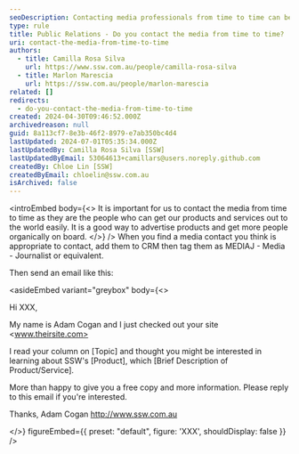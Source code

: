 ```yaml
---
seoDescription: Contacting media professionals from time to time can be an effective way to advertise products and services, allowing for easy dissemination of information to a wider audience.
type: rule
title: Public Relations - Do you contact the media from time to time?
uri: contact-the-media-from-time-to-time
authors:
  - title: Camilla Rosa Silva
    url: https://www.ssw.com.au/people/camilla-rosa-silva
  - title: Marlon Marescia
    url: https://ssw.com.au/people/marlon-marescia
related: []
redirects:
  - do-you-contact-the-media-from-time-to-time
created: 2024-04-30T09:46:52.000Z
archivedreason: null
guid: 8a113cf7-8e3b-46f2-8979-e7ab350bc4d4
lastUpdated: 2024-07-01T05:35:34.000Z
lastUpdatedBy: Camilla Rosa Silva [SSW]
lastUpdatedByEmail: 53064613+camillars@users.noreply.github.com
createdBy: Chloe Lin [SSW]
createdByEmail: chloelin@ssw.com.au
isArchived: false
---
```


<introEmbed
  body={<>
It is important for us to contact the media from time to time as they are the people who can get our products and services out to the world easily. It is a good way to advertise products and get more people organically on board.
  </>}
/>
When you find a media contact you think is appropriate to contact, add them to CRM then tag them as MEDIAJ - Media - Journalist or equivalent.

Then send an email like this:

<asideEmbed
  variant="greybox"
  body={<>
    
Hi XXX,

My name is Adam Cogan and I just checked out your site <www.theirsite.com>

I read your column on [Topic] and thought you might be interested in learning about SSW's [Product], which [Brief Description of Product/Service].

More than happy to give you a free copy and more information. Please reply to this email if you're interested.

Thanks, Adam Cogan
<http://www.ssw.com.au>

  </>}
  figureEmbed={{
    preset: "default",
    figure: 'XXX',
    shouldDisplay: false
  }}
/>

